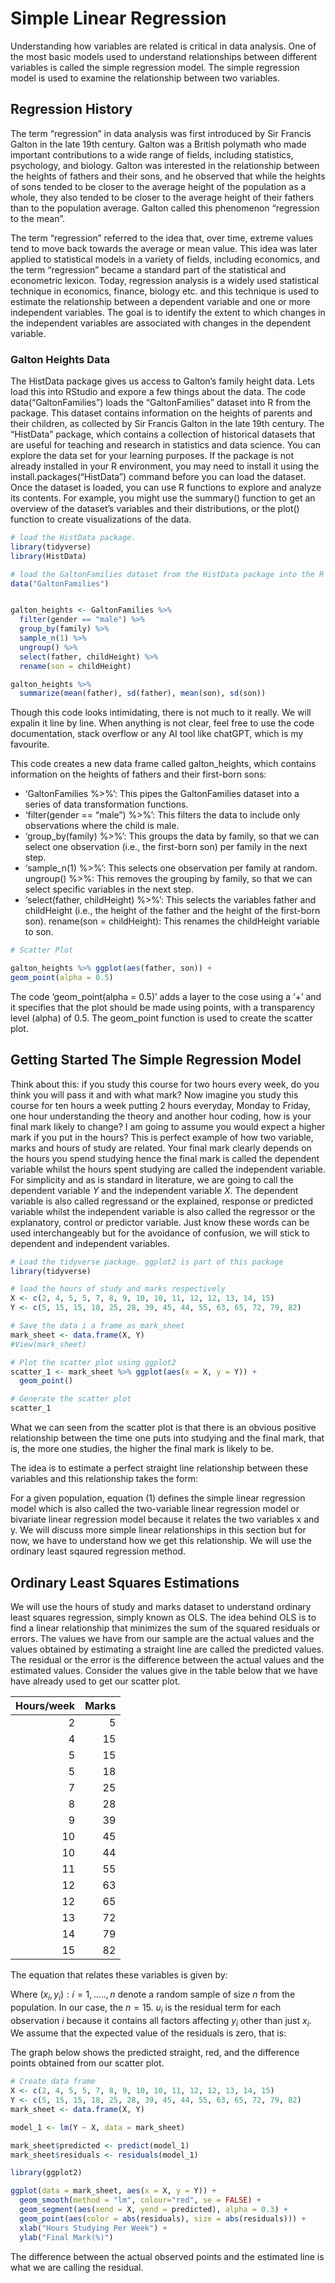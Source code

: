 # Simple Linear Regression

Understanding how variables are related is critical in data analysis. One of the most basic models used to understand relationships between different variables is called the simple regression model. The simple regression model is used to examine the relationship between two variables. 

## Regression History

The term "regression" in data analysis was first introduced by Sir Francis Galton in the late 19th century. Galton was a British polymath who made important contributions to a wide range of fields, including statistics, psychology, and biology. Galton was interested in the relationship between the heights of fathers and their sons, and he observed that while the heights of sons tended to be closer to the average height of the population as a whole, they also tended to be closer to the average height of their fathers than to the population average. Galton called this phenomenon "regression to the mean".

The term "regression" referred to the idea that, over time, extreme values tend to move back towards the average or mean value. This idea was later applied to statistical models in a variety of fields, including economics, and the term "regression" became a standard part of the statistical and econometric lexicon. Today, regression analysis is a widely used statistical technique in economics, finance, biology etc. and this technique is used to estimate the relationship between a dependent variable and one or more independent variables. The goal is to identify the extent to which changes in the independent variables are associated with changes in the dependent variable.

### Galton Heights Data

The HistData package gives us access to Galton’s family height data. Lets load this into RStudio and expore a few things about the data. The code data("GaltonFamilies") loads the "GaltonFamilies" dataset into R from the package. This dataset contains information on the heights of parents and their children, as collected by Sir Francis Galton in the late 19th century. The "HistData" package, which contains a collection of historical datasets that are useful for teaching and research in statistics and data science. You can explore the data set for your learning purposes. If the package is not already installed in your R environment, you may need to install it using the install.packages("HistData") command before you can load the dataset. Once the dataset is loaded, you can use R functions to explore and analyze its contents. For example, you might use the summary() function to get an overview of the dataset's variables and their distributions, or the plot() function to create visualizations of the data.


```r
# load the HistData package.
library(tidyverse)
library(HistData)

# load the GaltonFamilies dataset from the HistData package into the R session
data("GaltonFamilies")


galton_heights <- GaltonFamilies %>% 
  filter(gender == "male") %>%
  group_by(family) %>% 
  sample_n(1) %>%
  ungroup() %>%
  select(father, childHeight) %>%
  rename(son = childHeight)

galton_heights %>% 
  summarize(mean(father), sd(father), mean(son), sd(son))
```

Though this code looks intimidating, there is not much to it really. We will expalin it line by line. When anything is not clear, feel free to use the code documentation, stack overflow or any AI tool like chatGPT, which is my favourite. 

This code creates a new data frame called galton_heights, which contains information on the heights of fathers and their first-born sons:

- 'GaltonFamilies %>%': This pipes the GaltonFamilies dataset into a series of data transformation functions.
 - 'filter(gender == "male") %>%': This filters the data to include only observations where the child is male.
- 'group_by(family) %>%': This groups the data by family, so that we can select one observation (i.e., the first-born son) per family in the next step.
- 'sample_n(1) %>%': This selects one observation per family at random.
ungroup() %>%: This removes the grouping by family, so that we can select specific variables in the next step.
- 'select(father, childHeight) %>%': This selects the variables father and childHeight (i.e., the height of the father and the height of the first-born son).
rename(son = childHeight): This renames the childHeight variable to son.


```r
# Scatter Plot

galton_heights %>% ggplot(aes(father, son)) +
geom_point(alpha = 0.5)

```

The code 'geom_point(alpha = 0.5)' adds a layer to the cose using a '+' and it specifies that the plot should be made using points, with a transparency level (alpha) of 0.5. The geom_point function is used to create the scatter plot.


## Getting Started The Simple Regression Model

Think about this: if you study this course for two hours every week, do you think you will pass it and with what mark? Now imagine you study this course for ten hours a week putting 2 hours everyday, Monday to Friday, one hour understanding the theory and another hour coding, how is your final mark likely to change? I am going to assume you would expect a higher mark if you put in the hours? This is perfect example of how two variable, marks and hours of study are related. Your final mark clearly depends on the hours you spend studying hence the final mark is called the dependent variable whilst the hours spent studying are called the independent variable. For simplicity and as is standard in literature, we are going to call the dependent variable $Y$ and the independent variable $X$. The dependent variable is also called regressand or the explained, response or predicted variable whilst the independent variable is also called the regressor or the explanatory, control or predictor variable. Just know these words can be used interchangeably but for the avoidance of confusion, we will stick to dependent and independent variables. 

```r
# Load the tidyverse package. ggplot2 is part of this package
library(tidyverse)

# load the hours of study and marks respectively
X <- c(2, 4, 5, 5, 7, 8, 9, 10, 10, 11, 12, 12, 13, 14, 15)
Y <- c(5, 15, 15, 18, 25, 28, 39, 45, 44, 55, 63, 65, 72, 79, 82)

# Save the data i a frame as mark_sheet
mark_sheet <- data.frame(X, Y)
#View(mark_sheet)

# Plot the scatter plot using ggplot2
scatter_1 <- mark_sheet %>% ggplot(aes(x = X, y = Y)) + 
  geom_point() 

# Generate the scatter plot
scatter_1
```

What we can seen from the scatter plot is that there is an obvious positive relationship between the time one puts into studying and the final mark, that is, the more one studies, the higher the final mark is likely to be. 

The idea is to estimate a perfect straight line relationship between these variables and this relationship takes the form: 

\begin{equation}
y = \beta_0 + \beta_1x + \upsilon \tag{1}
\end{equation}

For a given population, equation (1) defines the simple linear regression model which is also called the two-variable linear regression model or bivariate linear regression model because it relates the two variables x and y. We will discuss more simple linear relationships in this section but for now, we have to understand how we get this relationship. We will use the ordinary least sqaured regression method. 

## Ordinary Least Squares Estimations

We will use the hours of study and marks dataset to understand ordinary least squares regression, simply known as OLS. The idea behind OLS is to find a linear relationship that minimizes the sum of the squared residuals or errors. The values we have from our sample are the actual values and the values obtained by estimating a straight line are called the predicted values. The residual or the error is the difference between the actual values and the estimated values. Consider the values give in the table below that we have have already used to get our scatter plot. 


| Hours/week   |  Marks |
|-------------:|-------:|
|   2          |  5     |
|   4          | 15     |
|   5          | 15     |
|   5          | 18     |
|   7          | 25     |
|   8          | 28     |
|   9          | 39     |
|  10          | 45     |
|  10          | 44     |
|  11          | 55     |
|  12          | 63     |
|  12          | 65     |
|  13          | 72     |
|  14          | 79     |
|  15          | 82     |

The equation that relates these variables is given by:

\begin{equation}
y_i = \beta_0 + \beta_1x_i + \upsilon_i \tag{2}
\end{equation}

Where ${(x_i, y_i): i = 1,.....,n}$ denote a random sample of size $n$ from the population. In our case, the $n = 15$. $\upsilon_i$ is the residual term for each observation $i$ because it contains all factors affecting $y_i$ other than just $x_i$. We assume that the expected value of the residuals is zero, that is:

\begin{equation}
E(\upsilon_i) = 0 \tag{3}
\end{equation}

The graph below shows the predicted straight, red, and the difference points obtained from our scatter plot.

```r

# Create data frame
X <- c(2, 4, 5, 5, 7, 8, 9, 10, 10, 11, 12, 12, 13, 14, 15)
Y <- c(5, 15, 15, 18, 25, 28, 39, 45, 44, 55, 63, 65, 72, 79, 82)
mark_sheet <- data.frame(X, Y)

model_1 <- lm(Y ~ X, data = mark_sheet)

mark_sheet$predicted <- predict(model_1)
mark_sheet$residuals <- residuals(model_1)

library(ggplot2)

ggplot(data = mark_sheet, aes(x = X, y = Y)) +
  geom_smooth(method = "lm", colour="red", se = FALSE) +
  geom_segment(aes(xend = X, yend = predicted), alpha = 0.3) +
  geom_point(aes(color = abs(residuals), size = abs(residuals))) + 
  xlab("Hours Studying Per Week") + 
  ylab("Final Mark(%)")
```

The difference between the actual observed points and the estimated line is what we are calling the residual. 
